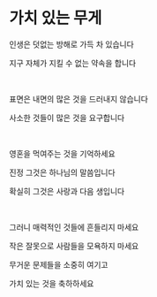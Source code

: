 # 가치 있는 무게

인생은 덧없는 방해로 가득 차 있습니다

지구 자체가 지킬 수 없는 약속을 합니다

<br />

표면은 내면의 많은 것을 드러내지 않습니다

사소한 것들이 많은 것을 요구합니다

<br />

영혼을 먹여주는 것을 기억하세요

진정 그것은 하나님의 말씀입니다

확실히 그것은 사랑과 다음 생입니다

<p></p>

<br />

그러니 매력적인 것들에 흔들리지 마세요

작은 잘못으로 사람들을 모욕하지 마세요

무거운 문제들을 소중히 여기고

가치 있는 것을 축하하세요